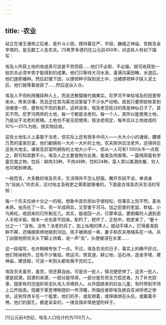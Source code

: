 ```yaml
---
---
---
```

title: ·农业
---




站立在诸王诸帝之后者，是升斗小民。撑持着庄严、华丽、巍峨之神庙、宫殿及金字塔的，是无数工人及农夫。[1]希罗多德约在公元前450年，对这些人有如下描写：

埃及人所获土地的收成真可说是不劳而获……他们不必犁、不必锄，就可收获到一般农夫必须辛劳才能得到的成果。他们只等待大河水涨，灌满沟渠田畴，水退后，他们遂即播种。然后赶猪下田，以便把种子踩到泥土中，当猪猡把种子踩入泥土后，他们就等着收获了……然后送谷入仓。



埃及人不但利用猪踩种入土，而且还教猿猴代摘果实。尼罗河不单给埃及的田里带来水，带来沃壤，而且还在其沟渠池沼里留下不少水产动物。居民只要把蚊帐拿到池塘里一捞，便有吃不完的鱼虾。这样说来，埃及老百姓过的真是神仙日子了。其实不然。尼罗河两岸的土地，每一寸都是法老的。每一个人，其所以能使用土地，乃是出于法老的恩赐。土地也不是无偿使用，按法老规定，每年应以土地收成的10%—20%为税，按实物征收。

这些土地名义上虽属于法老，但实际上还有很多中间人——大大小小的诸侯，腰缠万贯的富家巨室，他们都拥有一大片一大片的土地。农夫除供应法老外，还得供应这些大地主。诸侯及巨室所拥有的土地大小不一，但从一人可有1 500头牛一点观之，即可知其数不小。埃及人之主要食物为谷类、鱼类及肉类等。一篇残简载有学童应食之物，包括：鲜肉33种，干肉48种，饮料24种。富人常以美酒佐餐，穷人也可喝到啤酒。

一般而言，大多数的埃及农夫，生活得并不怎么舒服。撇开农奴不谈，单讲身为“自由人”的农夫，应付地主及税吏之需索就够难的。下面是古埃及农夫生活的写照：

每一个农夫仅纳十分之一的税，想象中其负担似乎很轻松，但事实上则不然。麦尚未熟，虫先吃了一半。另一半成熟后，又受害于河马。加之田里的老鼠、蚱蜢、小鸟再吃，收回来的已所剩无几。其实，能收回一点，已算幸运。更倒霉的人遇到恶人半抢半偷，根本一点也拿不回来。犁朽了，耙坏了，正愁中，税吏来了，“要十分之一！”没有。没有？法老的兵丁，加上吆喝的黑人，就动手揍人，打得鼻青脸肿不算，还绳捆索绑地拖到河边。孩子被绑成一串，妻子和农夫用绳系在一块。兵丁凶狠地把农夫头下脚上持着，说一声“去”，头便被浸在水里……



这一段描写，也许稍微夸张了一点。不过，埃及农夫的日子，事实上的确不好过。他们除纳税外，还有不少徭役。修运河，筑宫道，耕公地，运石块，造金字塔，建神庙，建宫殿，可说一年到头都有做不完的工。

埃及农夫虽穷，虽苦，但还算自由，可是另一批人，情况便悲惨了。这另一批人，便是奴隶。奴隶的来源，一部分是俘虏，一部分是负债无力偿还者。为了补充奴隶，国家有时还组织突击队攻入邻境抓人。从外国掳来的妇女儿童，有时带到市场上公开拍卖。现藏于莱登博物馆的一件浮雕，所描绘者即埃及掳自亚洲俘虏之惨状。这些俘虏关在一个槛里，他们的手，或反绑着，或伸直绑在头后，或戴着手铐。他们的面孔，都是呆呆的，一律显得非常绝望的样子。



* * *



[1]公元前4世纪，埃及人口估计约为700万人。